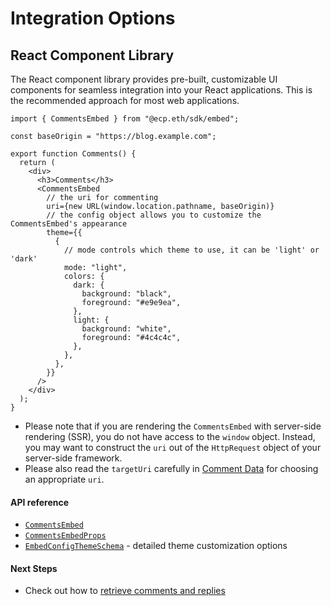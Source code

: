 # Integration Options

## React Component Library

The React component library provides pre-built, customizable UI components for seamless integration into your React applications.
This is the recommended approach for most web applications.

```tsx
import { CommentsEmbed } from "@ecp.eth/sdk/embed";

const baseOrigin = "https://blog.example.com";

export function Comments() {
  return (
    <div>
      <h3>Comments</h3>
      <CommentsEmbed
        // the uri for commenting
        uri={new URL(window.location.pathname, baseOrigin)}
        // the config object allows you to customize the CommentsEmbed's appearance
        theme={{
          {
            // mode controls which theme to use, it can be 'light' or 'dark'
            mode: "light",
            colors: {
              dark: {
                background: "black",
                foreground: "#e9e9ea",
              },
              light: {
                background: "white",
                foreground: "#4c4c4c",
              },
            },
          },
        }}
      />
    </div>
  );
}
```

- Please note that if you are rendering the `CommentsEmbed` with server-side rendering (SSR), you do not have access to the `window` object.
  Instead, you may want to construct the `uri` out of the `HttpRequest` object of your server-side framework.
- Please also read the `targetUri` carefully in [Comment Data](/comment-data-props) for choosing an appropriate `uri`.

#### API reference

- [`CommentsEmbed`](/sdk-reference/react/functions/CommentsEmbed)
- [`CommentsEmbedProps`](/sdk-reference/react/type-aliases/CommentsEmbedProps)
- [`EmbedConfigThemeSchema`](/sdk-reference/schemas/variables/EmbedConfigThemeSchema) - detailed theme customization options

#### Next Steps

- Check out how to [retrieve comments and replies](/indexer/read-comments/)

